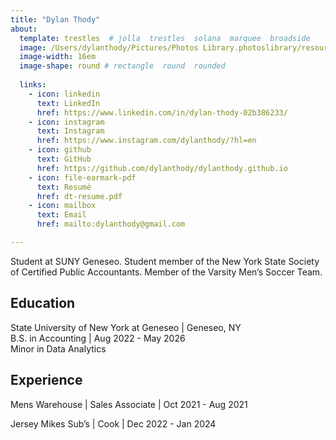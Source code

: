 ```yaml
---
title: "Dylan Thody" 
about:
  template: trestles  # jolla  trestles  solana  marquee  broadside
  image: /Users/dylanthody/Pictures/Photos Library.photoslibrary/resources/renders/7/7D26F11A-5D84-487E-94EF-D195AC2B6D97_1_201_a.jpeg
  image-width: 16em
  image-shape: round # rectangle  round  rounded
  
  links:
    - icon: linkedin
      text: LinkedIn
      href: https://www.linkedin.com/in/dylan-thody-02b386233/
    - icon: instagram
      text: Instagram
      href: https://www.instagram.com/dylanthody/?hl=en
    - icon: github
      text: GitHub
      href: https://github.com/dylanthody/dylanthody.github.io
    - icon: file-earmark-pdf
      text: Resumé
      href: dt-resume.pdf
    - icon: mailbox
      text: Email
      href: mailto:dylanthody@gmail.com

---
```



Student at SUNY Geneseo. Student member of the New York State Society of Certified Public Accountants. Member of the Varsity Men's Soccer Team.

## Education

State University of New York at Geneseo | Geneseo, NY <br>
B.S. in Accounting | Aug 2022 - May 2026 <br>
Minor in Data Analytics 

## Experience

Mens Warehouse | Sales Associate | Oct 2021 - Aug 2021

Jersey Mikes Sub's | Cook | Dec 2022 - Jan 2024



